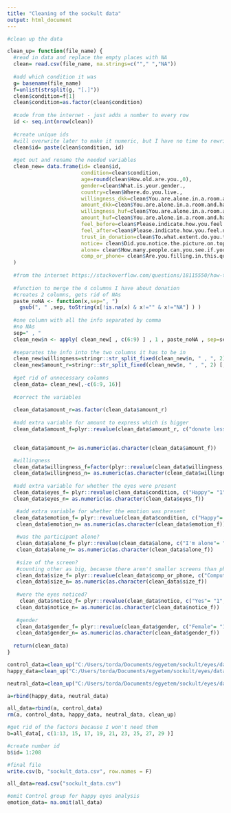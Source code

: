 ---
title: "Cleaning of the sockult data"
output: html_document
---

```{r clean up}     

#clean up the data

clean_up= function(file_name) {
  #read in data and replace the empty places with NA
  clean= read.csv(file_name, na.strings=c(""," ","NA"))
  
  #add which condition it was
  g= basename(file_name)
  f=unlist(strsplit(g, "[.]"))
  clean$condition=f[1]
  clean$condition=as.factor(clean$condition)
  
  #code from the internet - just adds a number to every row
  id <- seq.int(nrow(clean))
  
  #create unique ids
  #will overwrite later to make it numeric, but I have no time to rewrite the function
  clean$id= paste(clean$condition, id)
  
  #get out and rename the needed variables
  clean_new= data.frame(id= clean$id,
                        condition=clean$condition,
                        age=round(clean$How.old.are.you.,0),
                        gender=clean$What.is.your.gender.,
                        country=clean$Where.do.you.live.,
                        willingness_dkk=clean$You.are.alone.in.a.room.and.have.100.DKK.on.a.table.in.front.of.you..You.can.give.to.charity.as.much.as.you.want..the.amount.can.be.as.low.as.1.DKK...You.can.keep.the.rest..Would.you.donate.to.charity.,
                        amount_dkk=clean$You.are.alone.in.a.room.and.have.100.DKK.on.a.table.in.front.of.you..You.must.donate.some.part.of.it..You.can.keep.the.rest..Please.indicate.how.much.you.would.DONATE.,
                        willingness_huf=clean$You.are.alone.in.a.room.and.have.4000.HUF.on.a.table.in.front.of.you..You.can.give.to.charity.as.much.as.you.want..the.amount.can.be.as.low.as.1.HUF...You.can.keep.the.rest..Would.you.donate.to.charity.,
                        amount_huf=clean$You.are.alone.in.a.room.and.have.4000.HUF.on.a.table.in.front.of.you..You.must.donate.some.part.of.it..You.can.keep.the.rest..Please.indicate.how.much.you.would.DONATE.,
                        feel_before=clean$Please.indicate.how.you.feel.now,
                        feel_after=clean$Please.indicate.how.you.feel.now.1,
                        trust_in_donation=clean$To.what.extent.do.you.trust.that.donations.in.real.life.arrive.to.where.they.should.,
                        notice= clean$Did.you.notice.the.picture.on.top.before.seeing.this.question.,
                        alone= clean$How.many.people.can.you.see.if.you.look.around...Don.t.look.out.the.windows..,
                        comp_or_phone= clean$Are.you.filling.in.this.questionnaire.on.a.phone.or.computer.
  )
  
  #from the internet https://stackoverflow.com/questions/18115550/how-to-combine-two-or-more-columns-in-a-dataframe-into-a-new-column-with-a-new-n?utm_medium=organic&utm_source=google_rich_qa&utm_campaign=google_rich_qa
  
  #function to merge the 4 columns I have about donation
  #creates 2 columns, gets rid of NAs
  paste_noNA <- function(x,sep=", ")
    gsub(", " ,sep, toString(x[!is.na(x) & x!="" & x!="NA"] ) )
  
  #one column with all the info separated by comma
  #no NAs
  sep=" , "
  clean_new$n <- apply( clean_new[ , c(6:9) ] , 1 , paste_noNA , sep=sep)
  
  #separates the info into the two columns it has to be in
  clean_new$willingness=stringr::str_split_fixed(clean_new$n, " , ", 2) [,1]
  clean_new$amount_r=stringr::str_split_fixed(clean_new$n, " , ", 2) [,2]
  
  #get rid of unnecessary columns
  clean_data= clean_new[,-c(6:9, 16)]
  
  #correct the variables
  
  clean_data$amount_r=as.factor(clean_data$amount_r)
  
  #add extra variable for amount to express which is bigger
  clean_data$amount_f=plyr::revalue(clean_data$amount_r, c("donate less than 10 DKK"="1", "donate 10-30 DKK"= "2","donate 30-50 DKK"="3", "donate 50-70 DKK"="4", "donate 70-90 DKK"="5", "donate 100 DKK (donate all the money)"="6", "donate less than 400 HUF"="1", "donate 400-1200 HUF"="2", "donate 1200-2000 HUF"= "3", "donate 2000-2800 HUF"="4", "donate 2800-3600 HUF"="5", "donate 4000 HUF (donate all the money)"= "6"))
  

  clean_data$amount_n= as.numeric(as.character(clean_data$amount_f))

  #willingness
  clean_data$willingness_f=factor(plyr::revalue(clean_data$willingness, c("Yes" = "1", "No"="0")))
  clean_data$willingness_n= as.numeric(as.character(clean_data$willingness_f))
  
  #add extra variable for whether the eyes were present
  clean_data$eyes_f= plyr::revalue(clean_data$condition, c("Happy"= "1", "Neutral"= "1", "Control"= "0"))
  clean_data$eyes_n= as.numeric(as.character(clean_data$eyes_f))

   #add extra variable for whether the emotion was present
  clean_data$emotion_f= plyr::revalue(clean_data$condition, c("Happy"= "1", "Neutral"= "0", "Control"= NA))
   clean_data$emotion_n= as.numeric(as.character(clean_data$emotion_f))
 
   #was the participant alone?
   clean_data$alone_f= plyr::revalue(clean_data$alone, c("I'm alone"= "1", "less than 5"= "0", "more than 5"= "0"))
   clean_data$alone_n= as.numeric(as.character(clean_data$alone_f))
   
   #size of the screen?
   #counting other as big, because there aren't smaller screens than phone
   clean_data$size_f= plyr::revalue(clean_data$comp_or_phone, c("Computer"= "0", "Phone"= "1", "Other"= "0"))
   clean_data$size_n= as.numeric(as.character(clean_data$size_f))
   
   #were the eyes noticed?
    clean_data$notice_f= plyr::revalue(clean_data$notice, c("Yes"= "1", "No"= "0"))
   clean_data$notice_n= as.numeric(as.character(clean_data$notice_f))
   
   #gender
   clean_data$gender_f= plyr::revalue(clean_data$gender, c("Female"= "1", "Male"= "0", "Other"= NA))
   clean_data$gender_n= as.numeric(as.character(clean_data$gender_f))
   
  return(clean_data)
}


```


```{r Read in cleaned up data and merge}    

control_data=clean_up("C:/Users/torda/Documents/egyetem/sockult/eyes/data/Control.csv")
happy_data=clean_up("C:/Users/torda/Documents/egyetem/sockult/eyes/data/Happy.csv")

neutral_data=clean_up("C:/Users/torda/Documents/egyetem/sockult/eyes/data/Neutral.csv")

a=rbind(happy_data, neutral_data)

all_data=rbind(a, control_data)
rm(a, control_data, happy_data, neutral_data, clean_up)

#get rid of the factors because I won't need them
b=all_data[, c(1:13, 15, 17, 19, 21, 23, 25, 27, 29 )]

#create number id
b$id= 1:208

#final file
write.csv(b, "sockult_data.csv", row.names = F)

all_data=read.csv("sockult_data.csv")

#omit Control group for happy eyes analysis
emotion_data= na.omit(all_data)


```



